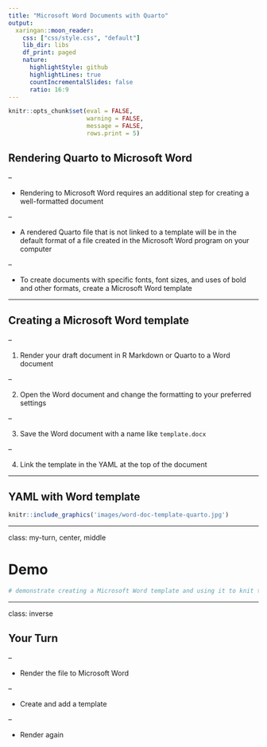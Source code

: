 ```yaml
---
title: "Microsoft Word Documents with Quarto"
output:
  xaringan::moon_reader:
    css: ["css/style.css", "default"]
    lib_dir: libs
    df_print: paged
    nature:
      highlightStyle: github
      highlightLines: true
      countIncrementalSlides: false
      ratio: 16:9
---
```


```r
knitr::opts_chunk$set(eval = FALSE, 
                      warning = FALSE,
                      message = FALSE,
                      rows.print = 5)
```

## Rendering Quarto to Microsoft Word

--

* Rendering to Microsoft Word requires an additional step for creating a well-formatted document 

--

* A rendered Quarto file that is not linked to a template will be in the default format of a file created in the Microsoft Word program on your computer 

--

* To create documents with specific fonts, font sizes, and uses of bold and other formats, create a Microsoft Word template

---

## Creating a Microsoft Word template

--

1) Render your draft document in R Markdown or Quarto to a Word document 

--

2) Open the Word document and change the formatting to your preferred settings 

--

3) Save the Word document with a name like `template.docx`

--

4) Link the template in the YAML at the top of the document

---

## YAML with Word template

```r
knitr::include_graphics('images/word-doc-template-quarto.jpg')
```

---

class: my-turn, center, middle

# Demo

```r
# demonstrate creating a Microsoft Word template and using it to knit to Word
```

---

class: inverse

## Your Turn

--

* Render the file to Microsoft Word 

--

* Create and add a template

--

* Render again



